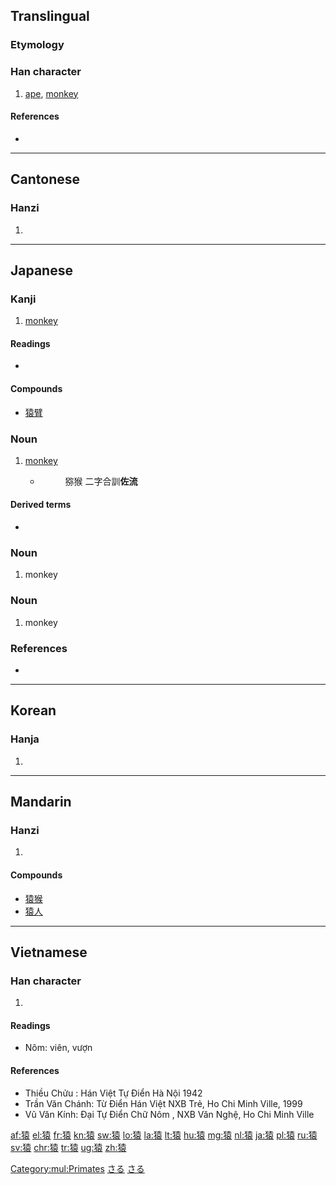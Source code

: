 {{also|猨}}
==Translingual==

===Etymology===
{{Han compound|犬|alt1=犭|袁|ls=psc|c1=s|c2=p}}

===Han character===
{{Han char|rn=94|rad=犬|as=10|sn=13|four=4423<sub>2</sub>|canj=大竹土口女 (KHGRV)|ids=⿰[[犭]][[袁]]}}

# [[ape]], [[monkey]]

====References====
* {{Han ref|kx=0716.190|dkj=20584|dj=1128.090|hdz=21361.150|uh=733F|ud=29503|bh=B7E1|bd=47073}}

[[Category:mul:Primates]]

----

==Cantonese==

===Hanzi===
{{yue-hanzi|jyut=jyun4|y=yun4}}

# {{defn|lang=yue|sort=犬10}}

----

==Japanese==

===Kanji===
{{ja-kanji|grade=c|rs=犬10}}

# [[monkey]]

====Readings====
* {{ja-readings|goon=[[おん]] (on)|kanon=[[えん]] (en)|kun=[[さる]] (saru)}}

====Compounds====
* [[猿臂]]

===Noun===
{{ja-noun|さる}}

# [[monkey]]
#* {{RQ:Konkōmyō Saishōōkyō Ongi|10 (back)}}
#*: 猕猴 二字合訓'''佐流'''

====Derived terms====
* {{ja-r|猿も木から落ちる|さる も き から おちる}}

===Noun===
{{ja-noun|まし}}

# {{context|archaic|lang=ja|sort=まし}} monkey

===Noun===
{{ja-noun|ましら}}

# {{context|archaic|lang=ja|sort=ましら}} monkey

===References===
* {{R:Konkōmyō Saishōōkyō Ongi}}

[[Category:1000 Japanese basic words|さる]]
[[Category:ja:Primates|さる]]

----

==Korean==

===Hanja===
{{ko-hanja|hangeul=원|eumhun=|rv=won|mr=wŏn|y=wen}}

# {{defn|lang=ko|sort=犬10}}

----

==Mandarin==

===Hanzi===
{{cmn-hanzi|pin=[[yuán]] ([[yuan2]])|wg=yüan<sup>2</sup>}}

# {{defn|lang=cmn|sort=犬10}}

====Compounds====
* [[猿猴]]
* [[猿人]]

----

==Vietnamese==

===Han character===
{{vi-hantu|[[viên]], [[vượn]], [[ươi]]|rs=犬10}}

# {{defn|lang=vi|sort=犬10}}

====Readings====
* Nôm: viên, vượn

====References====
* Thiều Chửu : Hán Việt Tự Điển  Hà Nội 1942
* Trần Văn Chánh: Từ Điển Hán Việt NXB Trẻ, Ho Chi Minh Ville, 1999
* Vũ Văn Kính: Đại Tự Điển Chữ Nôm , NXB Văn Nghệ, Ho Chi Minh Ville

[[af:猿]]
[[el:猿]]
[[fr:猿]]
[[kn:猿]]
[[sw:猿]]
[[lo:猿]]
[[la:猿]]
[[lt:猿]]
[[hu:猿]]
[[mg:猿]]
[[nl:猿]]
[[ja:猿]]
[[pl:猿]]
[[ru:猿]]
[[sv:猿]]
[[chr:猿]]
[[tr:猿]]
[[ug:猿]]
[[zh:猿]]